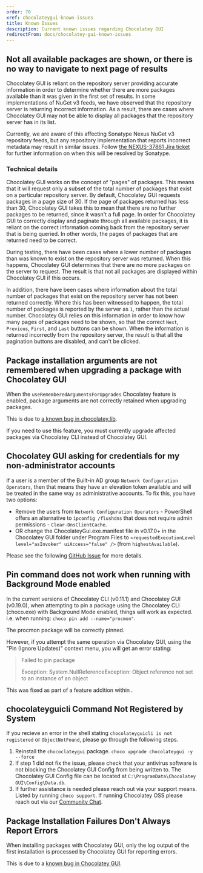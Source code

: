 ```yaml
---
order: 70
xref: chocolateygui-known-issues
title: Known Issues
description: Current known issues regarding Chocolatey GUI
redirectFrom: docs/chocolatey-gui-known-issues
---
```


## Not all available packages are shown, or there is no way to navigate to next page of results

Chocolatey GUI is reliant on the repository server providing accurate information in order to determine whether there are more packages available than it was given in the first set of results.
In some implementations of NuGet v3 feeds, we have observed that the repository server is returning incorrect information.
As a result, there are cases where Chocolatey GUI may not be able to display all packages that the repository server has in its list.

Currently, we are aware of this affecting Sonatype Nexus NuGet v3 repository feeds, but any repository implementation that reports incorrect metadata may result in similar issues.
Follow [the NEXUS-37861 Jira ticket](https://issues.sonatype.org/browse/NEXUS-38761) for further information on when this will be resolved by Sonatype.

### Technical details

Chocolatey GUI works on the concept of "pages" of packages.
This means that it will request only a subset of the total number of packages that exist on a particular repository server.
By default, Chocolatey GUI requests packages in a page size of 30.
If the page of packages returned has less than 30, Chocolatey GUI takes this to mean that there are no further packages to be returned, since it wasn't a full page.
In order for Chocolatey GUI to correctly display and paginate through all available packages, it is reliant on the correct information coming back from the repository server that is being queried.
In other words, the pages of packages that are returned need to be correct.

During testing, there have been cases where a lower number of packages than was known to exist on the repository server was returned.
When this happens, Chocolatey GUI determines that there are no more packages on the server to request.
The result is that not all packages are displayed within Chocolatey GUI if this occurs.

In addition, there have been cases where information about the total number of packages that exist on the repository server has not been returned correctly.
Where this has been witnessed to happen, the total number of packages is reported by the server as `1`, rather than the actual number.
Chocolatey GUI relies on this information in order to know how many pages of packages need to be shown, so that the correct `Next`, `Previous`, `First`, and `Last` buttons can be shown.
When the information is returned incorrectly from the repository server, the result is that all the pagination buttons are disabled, and can't be clicked.

## Package installation arguments are not remembered when upgrading a package with Chocolatey GUI

When the `useRememberedArgumentsForUpgrades` Chocolatey feature is enabled, package arguments are not correctly retained when upgrading packages.

This is due to [a known bug in chocolatey.lib](https://github.com/chocolatey/choco/issues/2886).

If you need to use this feature, you must currently upgrade affected packages via Chocolatey CLI instead of Chocolatey GUI.


## Chocolatey GUI asking for credentials for my non-administrator accounts

If a user is a member of the Built-in AD group `Network Configuration Operators`, then that means they have an elevation token available and will be treated in the same way as administrative accounts. To fix this, you have two options:

* Remove the users from `Network Configuration Operators` - PowerShell offers an alternative to `ipconfig /flushdns` that does not require admin permissions - `Clear-DnsClientCache`.
* OR change the ChocolateyGui.exe.manifest file in v0.17.0+ in the Chocolatey GUI folder under Program Files to `<requestedExecutionLevel level="asInvoker" uiAccess="false" />` (from `highestAvailable`).

Please see the following [GitHub Issue](https://github.com/chocolatey/ChocolateyGUI/issues/629) for more details.


## Pin command does not work when running with Background Mode enabled

In the current versions of Chocolatey CLI (v0.11.1) and Chocolatey GUI (v0.19.0), when attempting to pin a package using the Chocolatey CLI (choco.exe) with Background Mode enabled, things will work as expected.  i.e. when running: `choco pin add --name="procmon"`.

The procmon package will be correctly pinned.

However, if you attempt the same operation via Chocolatey GUI, using the "Pin (Ignore Updates)" context menu, you will get an error stating:

> Failed to pin package
>
> Exception: System.NullReferenceException: Object reference not set to an instance of an object

This was fixed as part of a feature addition within <Xref title="Chocolatey GUI Licensed Extension V 0.2.0" value="chocolatey-gui-licensed-extension-release-notes" anchor="march-9-2021" />.


## chocolateyguicli Command Not Registered by System

If you recieve an error in the shell stating `chocolateyguicli is not registered` or `ObjectNotFound`, please go through the following steps.

1. Reinstall the `chococlateygui` package. `choco upgrade chocolateygui -y --force`
1. If step 1 did not fix the issue, please check that your antivirus software is not blocking the Chocolatey GUI Config from being written to. The Chocolatey GUI Config file can be located at `C:\ProgramData\Chocolatey GUI\Config\Data.db`.
1. If further assistance is needed please reach out via your support means. Listed by running `choco support`. If running Chocolatey OSS please reach out via our [Community Chat](https://ch0.co/community).

## Package Installation Failures Don't Always Report Errors

When installing packages with Chocolatey GUI, only the log output of the first installation is processed by Chocolatey GUI for reporting errors.

This is due to a [known bug in Chocolatey GUI](https://github.com/chocolatey/ChocolateyGUI/issues/998).

